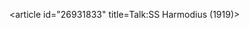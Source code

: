 <article id="26931833" title=Talk:SS Harmodius (1919)>
	<talkpage id="26931833" title="Talk:SS Harmodius (1919)">
{{WPSHIPS|class=dab}}
	</talkpage>
</article>